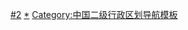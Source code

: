 [[Category:中华人民共和国行政区划导航模板|#2]]
[[Category:中华人民共和国二级行政区|*]]
[[Category:中国二级行政区划导航模板|Category:中国二级行政区划导航模板]]